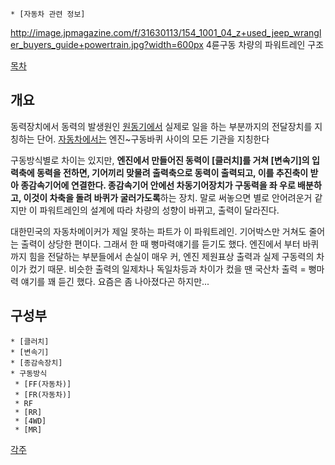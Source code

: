  * [자동차 관련 정보]
http://image.jpmagazine.com/f/31630113/154_1001_04_z+used_jeep_wrangler_buyers_guide+powertrain.jpg?width=600px
4륜구동 차량의 파워트레인 구조

[[목차]]
== 개요 ==
동력장치에서 동력의 발생원인 [[원동기]]에서 실제로 일을 하는 부분까지의 전달장치를 지칭하는 단어. [[자동차]]에서는 엔진~구동바퀴 사이의 모든 기관을 지칭한다

구동방식별로 차이는 있지만, '''엔진에서 만들어진 동력이 [클러치]를 거쳐 [변속기]의 입력축에 동력을 전하면, 기어끼리 맞물려 출력축으로 동력이 출력되고, 이를 추진축이 받아 종감속기어에 연결한다. 종감속기어 안에선 차동기어장치가 구동력을 좌 우로 배분하고, 이것이 차축을 돌려 바퀴가 굴러가도록'''하는 장치. 말로 써놓으면 별로 안어려운거 같지만 이 파워트레인의 설계에 따라 차량의 성향이 바뀌고, 출력이 달라진다.

대한민국의 자동차메이커가 제일 못하는 파트가 이 파워트레인. 기어박스만 거쳐도 줄어는 출력이 상당한 편이다. 그래서 한 때 뻥마력얘기를 듣기도 했다. 엔진에서 부터 바퀴 까지 힘을 전달하는 부분들에서 손실이 매우 커, 엔진 제원표상 출력과 실제 구동력의 차이가 컸기 때문. 비슷한 출력의 일제차나 독일차등과 차이가 컸을 땐 국산차 출력 = 뻥마력 얘기를 꽤 듣긴 했다. 요즘은 좀 나아졌다곤 하지만...

== 구성부 ==
 * [클러치]
 * [변속기]
 * [종감속장치]
 * 구동방식
  * [FF(자동차)]
  * [FR(자동차)]
  * RF
  * [RR]
  * [4WD]
  * [MR]
[[각주]]
